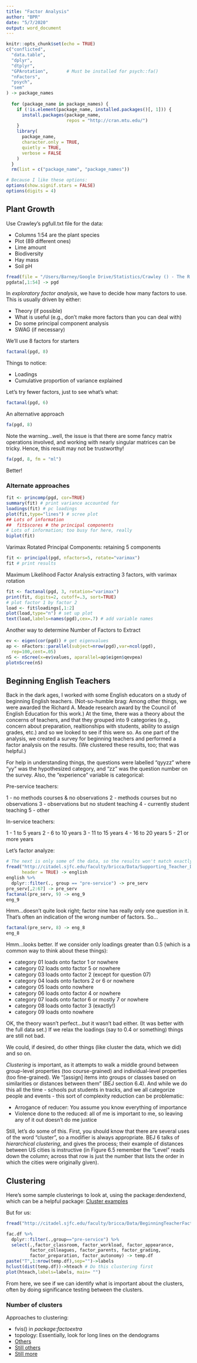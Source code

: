 ```yaml
---
title: "Factor Analysis"
author: "BPR"
date: "5/7/2020"
output: word_document
---
```


```r
knitr::opts_chunk$set(echo = TRUE)
c("conflicted",
  "data.table",
  "dplyr",
  "dtplyr",
  "GPArotation",       # Must be installed for psych::fa()
  "nFactors",
  "psych",
  "sem"
) -> package_names
  
  for (package_name in package_names) {
    if (!is.element(package_name, installed.packages()[, 1])) {
      install.packages(package_name,
                       repos = "http://cran.mtu.edu/")
    }
    library(
      package_name,
      character.only = TRUE,
      quietly = TRUE,
      verbose = FALSE
    )
  }
  rm(list = c("package_name", "package_names"))

# Because I like these options:
options(show.signif.stars = FALSE)
options(digits = 4)
```

## Plant Growth
Use Crawley's pgfull.txt file for the data:

- Columns 1:54 are the plant species
- Plot (89 different ones)
- Lime amount
- Biodiversity
- Hay mass
- Soil pH

```r
fread(file = "/Users/Barney/Google Drive/Statistics/Crawley () - The R Book files/pgfull.txt", header = TRUE) -> pgdata
pgdata[,1:54] -> pgd
```

In _exploratory factor analysis_, we have to decide how many factors to use. This is usually driven by either:

- Theory (if possible)
- What is useful (e.g., don't make more factors than you can deal with)
- Do some principal component analysis
- SWAG (if necessary)

We'll use 8 factors for starters
```r
factanal(pgd, 8)
```

Things to notice:

- Loadings
- Cumulative proportion of variance explained

Let's try fewer factors, just to see what's what:
```r
factanal(pgd, 6)
```

An alternative approach
```r
fa(pgd, 8)
```
Note the warning...well, the issue is that there are some fancy matrix operations involved, and working with nearly singular matrices can be tricky. Hence, this result may not be trustworthy!
```r
fa(pgd, 8, fm = "ml")
```

Better!


### Alternate approaches
```r
fit <- princomp(pgd, cor=TRUE)
summary(fit) # print variance accounted for
loadings(fit) # pc loadings
plot(fit,type="lines") # scree plot
## Lots of information
##  fit$scores # the principal components
# Lots of information; too busy for here, really
biplot(fit)
```


Varimax Rotated Principal Components: retaining 5 components
```r
fit <- principal(pgd, nfactors=5, rotate="varimax")
fit # print results
```


Maximum Likelihood Factor Analysis
extracting 3 factors, with varimax rotation

```r
fit <- factanal(pgd, 3, rotation="varimax")
print(fit, digits=2, cutoff=.3, sort=TRUE)
# plot factor 1 by factor 2
load <- fit$loadings[,1:2]
plot(load,type="n") # set up plot
text(load,labels=names(pgd),cex=.7) # add variable names
```


Another way to determine Number of Factors to Extract
```r
ev <- eigen(cor(pgd)) # get eigenvalues
ap <- nFactors::parallel(subject=nrow(pgd),var=ncol(pgd),
  rep=100,cent=.05)
nS <- nScree(x=ev$values, aparallel=ap$eigen$qevpea)
plotnScree(nS)
```




## Beginning English Teachers
Back in the dark ages, I worked with some English educators on a study of beginning English teachers. (Not-so-humble brag: Among other things, we were awarded the Richard A. Meade research award by the Council of English Education for this work.) At the time, there was a theory about the concerns of teachers, and that they grouped into 9 categories (e.g., concern about preparation, realtionships with students, ability to assign grades, etc.) and so we looked to see if this were so. As one part of the analysis, we created a survey for beginning teachers and performed a factor analysis on the results. (We clustered these results, too; that was helpful.)

For help in understanding things, the questions were labelled "qyyzz" where "yy" was the hypothesized category, and "zz" was the question number on the survey. Also, the "experience" variable is categorical:

Pre-service teachers:

1 - no methods courses & no observations
2 - methods courses but no observations
3 - observations but no student teaching
4 - currently student teaching
5 - other

In-service teachers:

1 - 1 to 5 years
2 - 6 to 10 years
3 - 11 to 15 years
4 - 16 to 20 years
5 - 21 or more years

Let's factor analyze:
```r
# The next is only some of the data, so the results won't match exactly what we published...
fread("http://citadel.sjfc.edu/faculty/bricca/Data/Supporting_Teacher_Data.csv",
      header = TRUE) -> english
english %>%
  dplyr::filter(., group == "pre-service") -> pre_serv
pre_serv[,2:67] -> pre_serv
factanal(pre_serv, 9) -> eng_9
eng_9
```

Hmm...doesn't quite look right; factor nine has really only one question in it. That's often an indication of the wrong number of factors. So...
```r
factanal(pre_serv, 8) -> eng_8
eng_8
```

Hmm...looks better. If we consider only loadings greater than 0.5 (which is a common way to think about these things):

* category 01 loads onto factor 1 or nowhere
* category 02 loads onto factor 5 or nowhere
* category 03 loads onto factor 2 (except for question 07)
* category 04 loads onto factors 2 or 6 or nowhere
* category 05 loads onto nowhere
* category 06 loads onto factor 4 or nowhere
* category 07 loads onto factor 6 or mostly 7 or nowhere
* category 08 loads onto factor 3 (exactly!)
* category 09 loads onto nowhere

OK, the theory wasn't perfect...but it wasn't bad either. (It was better with the full data set.) If we relax the loadings (say to 0.4 or something) things are still not bad.

We could, if desired, do other things (like cluster the data, which we did) and so on.

_Clustering_ is important, as it attempts to walk a middle ground between group-level properties (too course-grained) and individual-level properties (too fine-grained). We "[assign] items into groups or classes based on similarities or distances between them" (BEJ section 6.4). And while we do this all the time -  schools put students in tracks, and we all categorize people and events - this sort of complexity reduction can be problematic:

* Arrogance of reducer: You assume you know everything of importance
* Violence done to the reduced: all of me is important to me, so leaving any of it out doesn't do me justice

Still, let's do some of this. First, you should know that there are several uses of the word "cluster", so a modifier is always appropriate. BEJ 6 talks of _hierarchical clustering_, and gives the process; their example of distances between US cities is instructive (in Figure 6.5 remember the "Level" reads down the column; across that row is just the number that lists the order in which the cities were originally given).

## Clustering

Here's some sample clusterings to look at, using the package:dendextend, which can be a helpful package:
[Cluster examples](https://cran.r-project.org/web/packages/dendextend/vignettes/Cluster_Analysis.html)

But for us:
```r
fread("http://citadel.sjfc.edu/faculty/bricca/Data/BeginningTeacherFactors(Z).csv")->fac.df

fac.df %>%
  dplyr::filter(.,group=="pre-service") %>%
  select(.,factor_classroom, factor_workload, factor_appearance,
         factor_colleagues, factor_parents, factor_grading,
         factor_preparation, factor_autonomy) -> temp.df
paste("T",1:nrow(temp.df),sep="")->labels
hclust(dist(temp.df))->hteach # Do this clustering first
plot(hteach,labels=labels, main= "")
```

From here, we see if we can identify what is important about the clusters, often by doing significance testing between the clusters.

### Number of clusters

Approaches to clustering:

* fvis() in _package:factoextra_
* topology: Essentially, look for long lines on the dendograms
* [Others](http://www.rpubs.com/s_ritesh/Deciding_Clusters)
* [Still others](https://www.statmethods.net/advstats/cluster.html)
* [Still more](https://towardsdatascience.com/10-tips-for-choosing-the-optimal-number-of-clusters-277e93d72d92)

